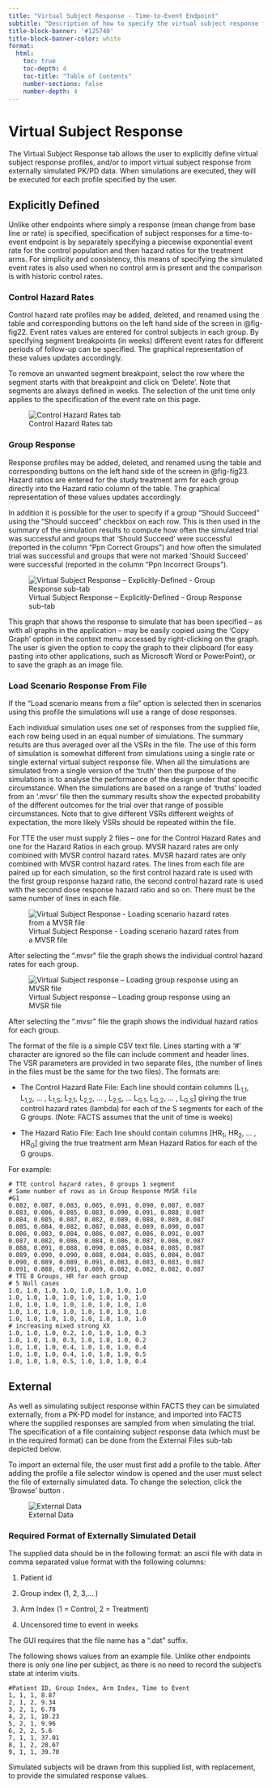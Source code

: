 ```yaml
---
title: "Virtual Subject Response - Time-to-Event Endpoint"
subtitle: "Description of how to specify the virtual subject response for time-to-event endpoints."
title-block-banner: '#125740'
title-block-banner-color: white
format:
  html:
    toc: true
    toc-depth: 4
    toc-title: "Table of Contents"
    number-sections: false
    number-depth: 4
---
```


# Virtual Subject Response

The Virtual Subject Response tab allows the user to explicitly define
virtual subject response profiles, and/or to import virtual subject
response from externally simulated PK/PD data. When simulations are
executed, they will be executed for each profile specified by the user.

## Explicitly Defined

Unlike other endpoints where simply a response (mean change from base
line or rate) is specified, specification of subject responses for a
time-to-event endpoint is by separately specifying a piecewise
exponential event rate for the control population and then hazard ratios
for the treatment arms. For simplicity and consistency, this means of
specifying the simulated event rates is also used when no control arm is
present and the comparison is with historic control rates.

### Control Hazard Rates

Control hazard rate profiles may be added, deleted, and renamed using
the table and corresponding buttons on the left hand side of the screen
in @fig-fig22. Event rates values are entered for control
subjects in each group. By specifying segment breakpoints (in weeks)
different event rates for different periods of follow-up can be
specified. The graphical representation of these values updates
accordingly.

To remove an unwanted segment breakpoint, select the row where the
segment starts with that breakpoint and click on ‘Delete’. Note that
segments are always defined in weeks. The selection of the unit time
only applies to the specification of the event rate on this page.

![Control Hazard Rates tab](../EDTTE/media/image22.png){#fig-fig22}

### Group Response

Response profiles may be added, deleted, and renamed using the table and
corresponding buttons on the left hand side of the screen in @fig-fig23.
Hazard ratios are entered for the study treatment arm for each group
directly into the Hazard ratio column of the table. The graphical
representation of these values updates accordingly.

In addition it is possible for the user to specify if a group “Should
Succeed” using the “Should succeed” checkbox on each row. This is then
used in the summary of the simulation results to compute how often the
simulated trial was successful and groups that ‘Should Succeed’ were
successful (reported in the column “Ppn Correct Groups”) and how often
the simulated trial was successful and groups that were not marked
‘Should Succeed’ were successful (reported in the column “Ppn Incorrect
Groups”).

![Virtual Subject Response – Explicitly-Defined - Group Response sub-tab](../EDTTE/media/image23.png){#fig-fig23}

This graph that shows the response to simulate that has been specified –
as with all graphs in the application – may be easily copied using the
‘Copy Graph’ option in the context menu accessed by right-clicking on
the graph. The user is given the option to copy the graph to their
clipboard (for easy pasting into other applications, such as Microsoft
Word or PowerPoint), or to save the graph as an image file.

### Load Scenario Response From File

If the “Load scenario means from a file” option is selected then in
scenarios using this profile the simulations will use a range of dose
responses.

Each individual simulation uses one set of responses from the supplied
file, each row being used in an equal number of simulations. The summary
results are thus averaged over all the VSRs in the file. The use of this
form of simulation is somewhat different from simulations using a single
rate or single external virtual subject response file. When all the
simulations are simulated from a single version of the ‘truth’ then the
purpose of the simulations is to analyse the performance of the design
under that specific circumstance. When the simulations are based on a
range of ‘truths’ loaded from an ‘.mvsr’ file then the summary results
show the expected probability of the different outcomes for the trial
over that range of possible circumstances. Note that to give different
VSRs different weights of expectation, the more likely VSRs should be
repeated within the file.

For TTE the user must supply 2 files – one for the Control Hazard Rates
and one for the Hazard Ratios in each group. MVSR hazard rates are only
combined with MVSR control hazard rates. MVSR hazard rates are only
combined with MVSR control hazard rates. The lines from each file are
paired up for each simulation, so the first control hazard rate is used
with the first group response hazard ratio, the second control hazard
rate is used with the second dose response hazard ratio and so on. There
must be the same number of lines in each file.

![Virtual Subject Response - Loading scenario hazard rates from a MVSR file](../EDTTE/media/image24.png){#fig-fig24}

After selecting the “.mvsr” file the graph shows the individual control
hazard rates for each group.

![Virtual Subject response – Loading group response using an MVSR file](../EDTTE/media/image25.png){#fig-fig25}

After selecting the “.mvsr” file the graph shows the individual hazard
ratios for each group.

The format of the file is a simple CSV text file. Lines starting with a
‘#’ character are ignored so the file can include comment and header
lines. The VSR parameters are provided in two separate files, (the
number of lines in the files must be the same for the two files). The
formats are:

- The Control Hazard Rate File: Each line should contain columns
  \[L<sub>1,1</sub>, L<sub>1,2</sub>, … , L<sub>1,S</sub>,
  L<sub>2,1</sub>, L<sub>2,2</sub>, … , L<sub>2,S</sub>, …
  L<sub>G,1</sub>, L<sub>G,2</sub>, … , L<sub>G,S</sub>\] giving the
  true control hazard rates (lambda) for each of the S segments for each
  of the G groups. (Note: FACTS assumes that the unit of time is weeks)

- The Hazard Ratio File: Each line should contain columns
  \[HR<sub>1</sub>, HR<sub>2</sub>, … , HR<sub>G</sub>\] giving the true
  treatment arm Mean Hazard Ratios for each of the G groups.

For example:

```
# TTE control hazard rates, 8 groups 1 segment
# Same number of rows as in Group Response MVSR file
#G1
0.082, 0.087, 0.083, 0.085, 0.091, 0.090, 0.087, 0.087
0.083, 0.086, 0.085, 0.083, 0.090, 0.091, 0.088, 0.087
0.084, 0.085, 0.087, 0.082, 0.089, 0.088, 0.089, 0.087
0.085, 0.084, 0.082, 0.087, 0.088, 0.089, 0.090, 0.087
0.086, 0.083, 0.084, 0.086, 0.087, 0.086, 0.091, 0.087
0.087, 0.082, 0.086, 0.084, 0.086, 0.087, 0.086, 0.087
0.088, 0.091, 0.088, 0.090, 0.085, 0.084, 0.085, 0.087
0.089, 0.090, 0.090, 0.088, 0.084, 0.085, 0.084, 0.087
0.090, 0.089, 0.089, 0.091, 0.083, 0.083, 0.083, 0.087
0.091, 0.088, 0.091, 0.089, 0.082, 0.082, 0.082, 0.087
# TTE 8 Groups, HR for each group
# 5 Null cases
1.0, 1.0, 1.0, 1.0, 1.0, 1.0, 1.0, 1.0
1.0, 1.0, 1.0, 1.0, 1.0, 1.0, 1.0, 1.0
1.0, 1.0, 1.0, 1.0, 1.0, 1.0, 1.0, 1.0
1.0, 1.0, 1.0, 1.0, 1.0, 1.0, 1.0, 1.0
1.0, 1.0, 1.0, 1.0, 1.0, 1.0, 1.0, 1.0
# increasing mixed strong XX
1.0, 1.0, 1.0, 0.2, 1.0, 1.0, 1.0, 0.3
1.0, 1.0, 1.0, 0.3, 1.0, 1.0, 1.0, 0.2
1.0, 1.0, 1.0, 0.4, 1.0, 1.0, 1.0, 0.4
1.0, 1.0, 1.0, 0.4, 1.0, 1.0, 1.0, 0.5
1.0, 1.0, 1.0, 0.5, 1.0, 1.0, 1.0, 0.4
```

## External

As well as simulating subject response within FACTS they can be
simulated externally, from a PK-PD model for instance, and imported into
FACTS where the supplied responses are sampled from when simulating the
trial. The specification of a file containing subject response data
(which must be in the required format) can be done from the External
Files sub-tab depicted below.

To import an external file, the user must first add a profile to the
table. After adding the profile a file selector window is opened and the
user must select the file of externally simulated data. To change the
selection, click the ‘Browse’ button .

![External Data](../EDTTE/media/image26.png){#fig-fig26}

### Required Format of Externally Simulated Detail

The supplied data should be in the following format: an ascii file with
data in comma separated value format with the following columns:

1.  Patient id

2.  Group index (1, 2, 3,… )

3.  Arm Index (1 = Control, 2 = Treatment)

4.  Uncensored time to event in weeks

The GUI requires that the file name has a “.dat” suffix.

The following shows values from an example file. Unlike other endpoints
there is only one line per subject, as there is no need to record the
subject’s state at interim visits.

```
#Patient ID, Group Index, Arm Index, Time to Event
1, 1, 1, 8.87
2, 1, 2, 9.34
3, 2, 1, 6.78
4, 2, 1, 10.23
5, 2, 1, 9.96
6, 2, 2, 5.6
7, 1, 1, 37.01
8, 1, 2, 28.67
9, 1, 1, 39.70
```

Simulated subjects will be drawn from this supplied list, with
replacement, to provide the simulated response values.